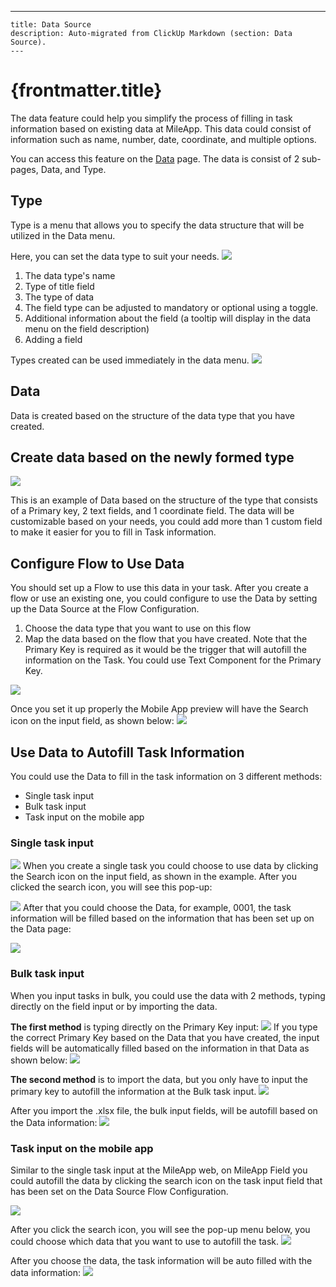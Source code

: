 ---
    title: Data Source
    description: Auto-migrated from ClickUp Markdown (section: Data Source).
    ---

# {frontmatter.title}

The data feature could help you simplify the process of filling in task information based on existing data at MileApp. This data could consist of information such as name, number, date, coordinate, and multiple options.

You can access this feature on the [Data](https://web.mile.app/data/data-list) page. The data is consist of 2 sub-pages, Data, and Type.

## Type
Type is a menu that allows you to specify the data structure that will be utilized in the Data menu.

Here, you can set the data type to suit your needs.
![](https://t3837933.p.clickup-attachments.com/t3837933/be9edbb9-9730-460b-9d5d-6d2f52db01c4/image.png)
1. The data type's name
2. Type of title field
3. The type of data
4. The field type can be adjusted to mandatory or optional using a toggle.
5. Additional information about the field (a tooltip will display in the data menu on the field description)
6. Adding a field

Types created can be used immediately in the data menu.
![](https://t3837933.p.clickup-attachments.com/t3837933/47598b38-c95b-4568-aa12-5c74f4076c6d/image.png)
## Data
Data is created based on the structure of the data type that you have created.

## Create data based on the newly formed type

![](https://t3837933.p.clickup-attachments.com/t3837933/946af939-64f8-48b2-8e80-ee7a45ccae2c/image.png)

This is an example of Data based on the structure of the type that consists of a Primary key, 2 text fields, and 1 coordinate field. The data will be customizable based on your needs, you could add more than 1 custom field to make it easier for you to fill in Task information.

## Configure Flow to Use Data
You should set up a Flow to use this data in your task. After you create a flow or use an existing one, you could configure to use the Data by setting up the Data Source at the Flow Configuration.

1. Choose the data type that you want to use on this flow
2. Map the data based on the flow that you have created. Note that the Primary Key is required as it would be the trigger that will autofill the information on the Task. You could use Text Component for the Primary Key.

![](https://t3837933.p.clickup-attachments.com/t3837933/20608e91-7b23-434b-823e-18e3a53834a1/image.png)

Once you set it up properly the Mobile App preview will have the Search icon on the input field, as shown below:
![](https://t3837933.p.clickup-attachments.com/t3837933/f701a6cb-be75-4f2e-97a8-273df8c20b2b/image.png)

## Use Data to Autofill Task Information
You could use the Data to fill in the task information on 3 different methods:
*   Single task input
*   Bulk task input
*   Task input on the mobile app

### Single task input
![](https://t3837933.p.clickup-attachments.com/t3837933/30d012cd-56bf-4049-9c3a-a5688ad4cd05/image.png)
When you create a single task you could choose to use data by clicking the Search icon on the input field, as shown in the example. After you clicked the search icon, you will see this pop-up:

![](https://t3837933.p.clickup-attachments.com/t3837933/807a27c9-4545-42ad-b702-ddbfee830fd4/image.png)
After that you could choose the Data, for example, 0001, the task information will be filled based on the information that has been set up on the Data page:

![](https://t3837933.p.clickup-attachments.com/t3837933/b7dfb0ed-9fe8-46dc-bd04-f3e17ab2c13c/image.png)

### Bulk task input
When you input tasks in bulk, you could use the data with 2 methods, typing directly on the field input or by importing the data.

**The first method** is typing directly on the Primary Key input:
![](https://t3837933.p.clickup-attachments.com/t3837933/54ea1b79-b20c-444e-b11f-1e308ac03b3a/image.png)
If you type the correct Primary Key based on the Data that you have created, the input fields will be automatically filled based on the information in that Data as shown below:
![](https://t3837933.p.clickup-attachments.com/t3837933/c87f254b-e5ff-49a6-b412-1d0aff464d52/image.png)

**The second method** is to import the data, but you only have to input the primary key to autofill the information at the Bulk task input.
![](https://t3837933.p.clickup-attachments.com/t3837933/54c0e1f6-41ac-468b-9200-14c6a126a6d6/image.png)

After you import the .xlsx file, the bulk input fields, will be autofill based on the Data information:
![](https://t3837933.p.clickup-attachments.com/t3837933/190811ab-f96d-4778-94a9-db4c56a51b84/image.png)

### Task input on the mobile app
Similar to the single task input at the MileApp web, on MileApp Field you could autofill the data by clicking the search icon on the task input field that has been set on the Data Source Flow Configuration.

![](https://t3837933.p.clickup-attachments.com/t3837933/7f06d8c1-c5f5-4a30-9e3d-ffdc18a9aeb2/image.png)

After you click the search icon, you will see the pop-up menu below, you could choose which data that you want to use to autofill the task.
![](https://t3837933.p.clickup-attachments.com/t3837933/9110c3f9-bfb2-4018-9852-fed05c637b47/image.png)

After you choose the data, the task information will be auto filled with the data information:
![](https://t3837933.p.clickup-attachments.com/t3837933/c4af005d-1b6d-40eb-98f4-45227cef732a/image.png)
